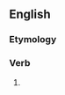 ==English==

===Etymology===
{{suffix|profit|eth}}

===Verb===
{{en-verb form}}

# {{archaic third-person singular of|profit}}
